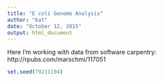 ```yaml
---
title: "E coli Genome Analysis"
author: "kat"
date: "October 12, 2015"
output: html_document
---
```

Here I'm working with data from software carpentry: http://rpubs.com/marschmi/117051


```r
set.seed(79211104)
```



